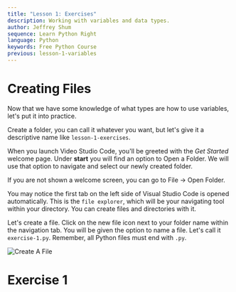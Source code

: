 ```yaml
---
title: "Lesson 1: Exercises"
description: Working with variables and data types.
author: Jeffrey Shum
sequence: Learn Python Right
language: Python
keywords: Free Python Course
previous: lesson-1-variables
---
```


# Creating Files

Now that we have some knowledge of what types are how to use variables, let's put it into practice.

Create a folder, you can call it whatever you want, but let's give it a descriptive name like `lesson-1-exercises`.

When you launch Video Studio Code, you'll be greeted with the *Get Started* welcome page.
Under **start** you will find an option to Open a Folder. We will use that option to navigate and select our newly created folder.

If you are not shown a welcome screen, you can go to File -> Open Folder.

You may notice the first tab on the left side of Visual Studio Code is opened automatically.
This is the ```file explorer```, which will be your navigating tool within your directory. 
You can create files and directories with it.

Let's create a file. Click on the new file icon next to your folder name within the navigation tab.
You will be given the option to name a file. Let's call it `exercise-1.py`. Remember, all Python files must end with `.py`.

![Create A File](/images/vsc/new-file.png)

# Exercise 1

